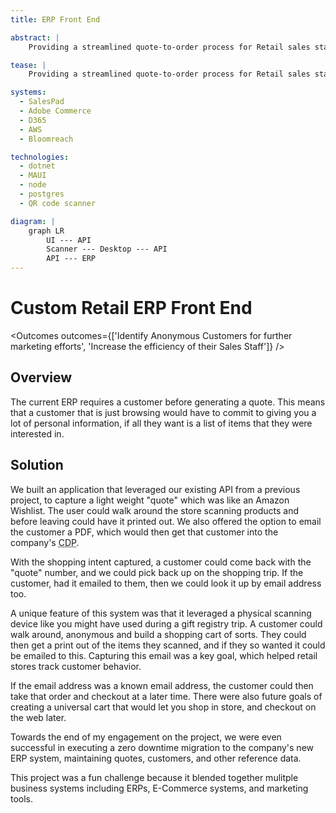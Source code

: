 ```yaml
---
title: ERP Front End

abstract: |
    Providing a streamlined quote-to-order process for Retail sales staff

tease: |
    Providing a streamlined quote-to-order process for Retail sales staff

systems:
  - SalesPad
  - Adobe Commerce
  - D365
  - AWS
  - Bloomreach

technologies:
  - dotnet
  - MAUI
  - node
  - postgres
  - QR code scanner

diagram: |
    graph LR
        UI --- API
        Scanner --- Desktop --- API
        API --- ERP
---
```



# Custom Retail ERP Front End

<Outcomes outcomes={['Identify Anonymous Customers for further marketing efforts',
    'Increase the efficiency of their Sales Staff']} />

## Overview

The current ERP requires a customer before generating a quote. This means that a customer that is just browsing would
have to commit to giving you a lot of personal information, if all they want is a list of items that they
were interested in.

## Solution

We built an application that leveraged our existing API from a previous project, to capture a
light weight "quote" which was like an Amazon Wishlist. The user could walk around the
store scanning products and before leaving could have it printed out. We also offered
the option to email the customer a PDF, which would then get that customer into the
company's <abbr title="Customer Data Platform">CDP</abbr>.

With the shopping intent captured, a customer could come back with the "quote" number,
and we could pick back up on the shopping trip. If the customer, had it emailed to them,
then we could look it up by email address too.

A unique feature of this system was that it leveraged a physical scanning device
like you might have used during a gift registry trip. A customer could walk around,
anonymous and build a shopping cart of sorts. They could then get a print out of the
items they scanned, and if they so wanted it could be emailed to this. Capturing this
email was a key goal, which helped retail stores track customer behavior.

<Mermaid content={frontmatter.diagram} />

If the email address was a known email address, the customer could then take that order and
checkout at a later time. There were also future goals of creating a universal cart that would
let you shop in store, and checkout on the web later.

Towards the end of my engagement on the project, we were even successful in executing a zero
downtime migration to the company's new ERP system, maintaining quotes, customers, and other
reference data.

This project was a fun challenge because it blended together mulitple business systems including
ERPs, E-Commerce systems, and marketing tools.